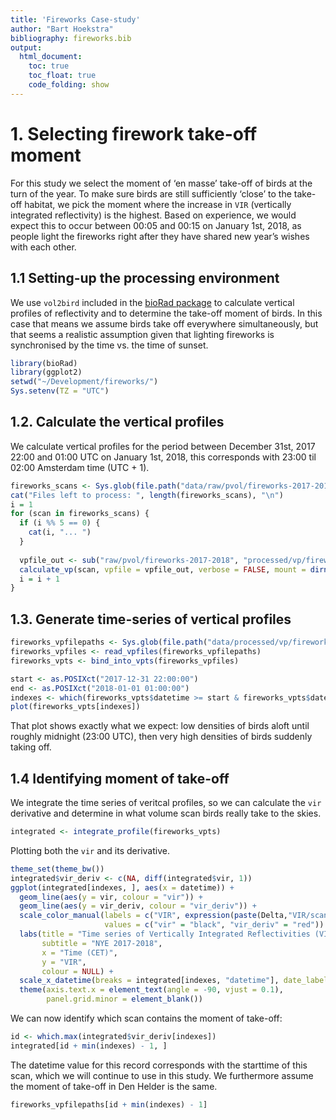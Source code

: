 ```yaml
---
title: 'Fireworks Case-study'
author: "Bart Hoekstra"
bibliography: fireworks.bib
output:
  html_document:
    toc: true
    toc_float: true
    code_folding: show
---
```

# 1. Selecting firework take-off moment

For this study we select the moment of ‘en masse’ take-off of birds at the turn of the year. To make sure birds are still sufficiently ‘close’ to the take-off habitat, we pick the moment where the increase in `VIR` (vertically integrated reflectivity) is the highest. Based on experience, we would expect this to occur between 00:05 and 00:15 on January 1st, 2018, as people light the fireworks right after they have shared new year's wishes with each other.

## 1.1 Setting-up the processing environment

We use `vol2bird` included in the [bioRad package](http://adokter.github.io/bioRad) to calculate vertical profiles of reflectivity and to determine the take-off moment of birds. In this case that means we assume birds take off everywhere simultaneously, but that seems a realistic assumption given that lighting fireworks is synchronised by the time vs. the time of sunset.

```r
library(bioRad)
library(ggplot2)
setwd("~/Development/fireworks/")
Sys.setenv(TZ = "UTC")
```

## 1.2. Calculate the vertical profiles

We calculate vertical profiles for the period between December 31st, 2017 22:00 and 01:00 UTC on January 1st, 2018, this corresponds with 23:00 til 02:00 Amsterdam time (UTC + 1).

```r
fireworks_scans <- Sys.glob(file.path("data/raw/pvol/fireworks-2017-2018", "*NL62*"))
cat("Files left to process: ", length(fireworks_scans), "\n")
i = 1
for (scan in fireworks_scans) {
  if (i %% 5 == 0) {
    cat(i, "... ")
  }
  
  vpfile_out <- sub("raw/pvol/fireworks-2017-2018", "processed/vp/fireworks-2017-2018", scan)
  calculate_vp(scan, vpfile = vpfile_out, verbose = FALSE, mount = dirname(fireworks_scans[1]))
  i = i + 1
}
```

## 1.3. Generate time-series of vertical profiles

```r
fireworks_vpfilepaths <- Sys.glob(file.path("data/processed/vp/fireworks-2017-2018", "*NL62*"))
fireworks_vpfiles <- read_vpfiles(fireworks_vpfilepaths)
fireworks_vpts <- bind_into_vpts(fireworks_vpfiles)
```

```r
start <- as.POSIXct("2017-12-31 22:00:00")
end <- as.POSIXct("2018-01-01 01:00:00")
indexes <- which(fireworks_vpts$datetime >= start & fireworks_vpts$datetime <= end)
plot(fireworks_vpts[indexes])
```

That plot shows exactly what we expect: low densities of birds aloft until roughly midnight (23:00 UTC), then very high densities of birds suddenly taking off.

## 1.4 Identifying moment of take-off

We integrate the time series of veritcal profiles, so we can calculate the `vir` derivative and determine in what volume scan birds really take to the skies.
```r
integrated <- integrate_profile(fireworks_vpts)
```

Plotting both the `vir` and its derivative.
```r
theme_set(theme_bw())
integrated$vir_deriv <- c(NA, diff(integrated$vir, 1))
ggplot(integrated[indexes, ], aes(x = datetime)) + 
  geom_line(aes(y = vir, colour = "vir")) +
  geom_line(aes(y = vir_deriv, colour = "vir_deriv")) +
  scale_color_manual(labels = c("VIR", expression(paste(Delta,"VIR/scan"))),
                     values = c("vir" = "black", "vir_deriv" = "red")) +
  labs(title = "Time series of Vertically Integrated Reflectivities (VIR)",
       subtitle = "NYE 2017-2018",
       x = "Time (CET)",
       y = "VIR",
       colour = NULL) +
  scale_x_datetime(breaks = integrated[indexes, "datetime"], date_labels = "%H:%M") +
  theme(axis.text.x = element_text(angle = -90, vjust = 0.1),
        panel.grid.minor = element_blank())
```

We can now identify which scan contains the moment of take-off:

```r
id <- which.max(integrated$vir_deriv[indexes])
integrated[id + min(indexes) - 1, ]
```

The datetime value for this record corresponds with the starttime of this scan, which we will continue to use in this study. We furthermore assume the moment of take-off in Den Helder is the same.

```r
fireworks_vpfilepaths[id + min(indexes) - 1]
```

